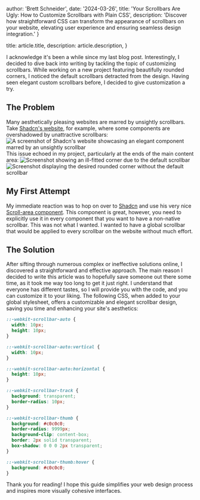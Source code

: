 

  author: 'Brett Schneider',
  date: '2024-03-26',
  title:
    'Your Scrollbars Are Ugly: How to Customize Scrollbars with Plain CSS',
  description: 'Discover how straightforward CSS can transform the appearance of scrollbars on your website, elevating user experience and ensuring seamless design integration.'
}

  title: article.title,
  description: article.description,
}


I acknowledge it's been a while since my last blog post. Interestingly, I
decided to dive back into writing by tackling the topic of customizing
scrollbars. While working on a new project featuring beautifully rounded
corners, I noticed the default scrollbars detracted from the design. Having seen
elegant custom scrollbars before, I decided to give customization a try.

## The Problem
Many aesthetically pleasing websites are marred by unsightly scrollbars. Take
[Shadcn's website](https://ui.shadcn.com/), for example, where some components are overshadowed by
unattractive scrollbars:
<Image src={shadCnScrollbars} alt="A screenshot of Shadcn's website showcasing an elegant component marred by an unsightly scrollbar"  /> 
This issue echoed in my project, particularly at the ends of the main content area:
<Image src={badCorner} alt="Screenshot showing an ill-fitted corner due to the default scrollbar"  /> 
<Image src={goodCorner} alt="Screenshot displaying the desired rounded corner without the default scrollbar"  />

## My First Attempt
My immediate reaction was to hop on over to [Shadcn](https://ui.shadcn.com/) and
use his very nice [Scroll-area
component](https://ui.shadcn.com/docs/components/scroll-area). This component is
great, however, you need to explicitly use it in every component that you want
to have a non-native scrollbar. This was not what I wanted. I wanted to have a
global scrollbar that would be applied to every scrollbar on the website without
much effort. 

## The Solution
After sifting through numerous complex or ineffective solutions online, I
discovered a straightforward and effective approach. The main reason I decided
to write this article was to hopefully save someone out there some time, as it
took me way too long to get it just right. I understand that everyone has
different tastes, so I will provide you with the code, and you can customize it
to your liking. The following CSS, when added to your global stylesheet, offers
a customizable and elegant scrollbar design, saving you time and enhancing your
site's aesthetics:

```css
::-webkit-scrollbar-auto {
  width: 10px;
  height: 10px;
}

::-webkit-scrollbar-auto:vertical {
  width: 10px;
}

::-webkit-scrollbar-auto:horizontal {
  height: 10px;
}

::-webkit-scrollbar-track {
  background: transparent;
  border-radius: 10px;
}

::-webkit-scrollbar-thumb {
  background: #c0c0c0;
  border-radius: 9999px;
  background-clip: content-box;
  border: 2px solid transparent;
  box-shadow: 0 0 0 2px transparent;
}

::-webkit-scrollbar-thumb:hover {
  background: #c0c0c0;
}
```

Thank you for reading! I hope this guide simplifies your web design process and inspires more visually cohesive interfaces.